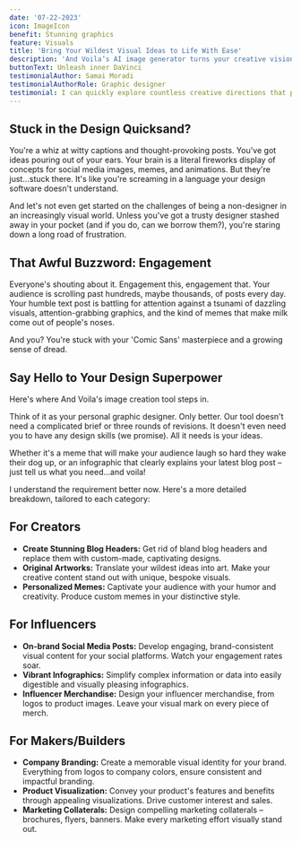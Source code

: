 ```yaml
---
date: '07-22-2023'
icon: ImageIcon
benefit: Stunning graphics
feature: Visuals
title: 'Bring Your Wildest Visual Ideas to Life With Ease'
description: 'And Voila’s AI image generator turns your creative visions into gorgeous illustrations, drawings, designs and more to help you express your unique visual style.'
buttonText: Unleash inner DaVinci
testimonialAuthor: Samai Moradi
testimonialAuthorRole: Graphic designer
testimonial: I can quickly explore countless creative directions that perfectly match my aesthetic thanks to And Voila. It's been a total game changer for my workflow.
---
```


## Stuck in the Design Quicksand?

You're a whiz at witty captions and thought-provoking posts. You've got ideas pouring out of your ears. Your brain is a literal fireworks display of concepts for social media images, memes, and animations. But they're just...stuck there. It's like you're screaming in a language your design software doesn't understand.

And let's not even get started on the challenges of being a non-designer in an increasingly visual world. Unless you've got a trusty designer stashed away in your pocket (and if you do, can we borrow them?), you're staring down a long road of frustration.

## That Awful Buzzword: Engagement

Everyone's shouting about it. Engagement this, engagement that. Your audience is scrolling past hundreds, maybe thousands, of posts every day. Your humble text post is battling for attention against a tsunami of dazzling visuals, attention-grabbing graphics, and the kind of memes that make milk come out of people's noses.

And you? You're stuck with your 'Comic Sans' masterpiece and a growing sense of dread.

## Say Hello to Your Design Superpower

Here's where And Voila's image creation tool steps in.

Think of it as your personal graphic designer. Only better. Our tool doesn't need a complicated brief or three rounds of revisions. It doesn't even need you to have any design skills (we promise). All it needs is your ideas.

Whether it's a meme that will make your audience laugh so hard they wake their dog up, or an infographic that clearly explains your latest blog post – just tell us what you need...and voila!

I understand the requirement better now. Here's a more detailed breakdown, tailored to each category:

## For Creators

- **Create Stunning Blog Headers:** Get rid of bland blog headers and replace them with custom-made, captivating designs.
- **Original Artworks:** Translate your wildest ideas into art. Make your creative content stand out with unique, bespoke visuals.
- **Personalized Memes:** Captivate your audience with your humor and creativity. Produce custom memes in your distinctive style.

## For Influencers

- **On-brand Social Media Posts:** Develop engaging, brand-consistent visual content for your social platforms. Watch your engagement rates soar.
- **Vibrant Infographics:** Simplify complex information or data into easily digestible and visually pleasing infographics.
- **Influencer Merchandise:** Design your influencer merchandise, from logos to product images. Leave your visual mark on every piece of merch.

## For Makers/Builders

- **Company Branding:** Create a memorable visual identity for your brand. Everything from logos to company colors, ensure consistent and impactful branding.
- **Product Visualization:** Convey your product's features and benefits through appealing visualizations. Drive customer interest and sales.
- **Marketing Collaterals:** Design compelling marketing collaterals – brochures, flyers, banners. Make every marketing effort visually stand out.
